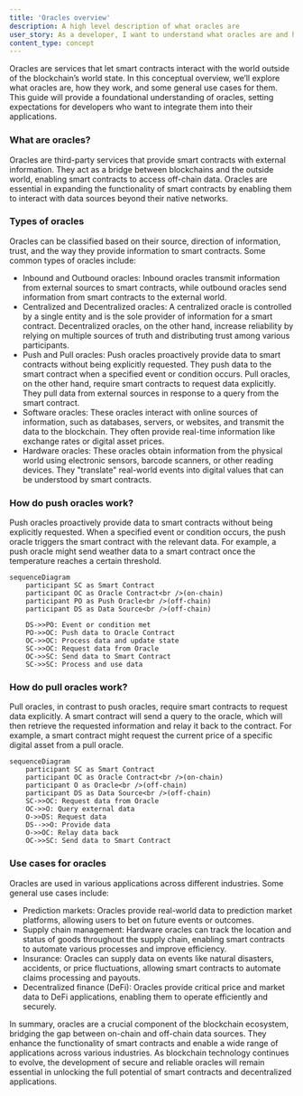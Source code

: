 ```yaml
---
title: 'Oracles overview'
description: A high level description of what oracles are
user_story: As a developer, I want to understand what oracles are and how they work.
content_type: concept
---
```


Oracles are services that let smart contracts interact with the world outside of the blockchain’s world state. In this conceptual overview, we’ll explore what oracles are, how they work, and some general use cases for them. This guide will provide a foundational understanding of oracles, setting expectations for developers who want to integrate them into their applications.

### What are oracles?

Oracles are third-party services that provide smart contracts with external information. They act as a bridge between blockchains and the outside world, enabling smart contracts to access off-chain data. Oracles are essential in expanding the functionality of smart contracts by enabling them to interact with data sources beyond their native networks.

### Types of oracles

Oracles can be classified based on their source, direction of information, trust, and the way they provide information to smart contracts. Some common types of oracles include:

- Inbound and Outbound oracles: Inbound oracles transmit information from external sources to smart contracts, while outbound oracles send information from smart contracts to the external world.
- Centralized and Decentralized oracles: A centralized oracle is controlled by a single entity and is the sole provider of information for a smart contract. Decentralized oracles, on the other hand, increase reliability by relying on multiple sources of truth and distributing trust among various participants.
- Push and Pull oracles: Push oracles proactively provide data to smart contracts without being explicitly requested. They push data to the smart contract when a specified event or condition occurs. Pull oracles, on the other hand, require smart contracts to request data explicitly. They pull data from external sources in response to a query from the smart contract.
- Software oracles: These oracles interact with online sources of information, such as databases, servers, or websites, and transmit the data to the blockchain. They often provide real-time information like exchange rates or digital asset prices.
- Hardware oracles: These oracles obtain information from the physical world using electronic sensors, barcode scanners, or other reading devices. They "translate" real-world events into digital values that can be understood by smart contracts.

### How do push oracles work?

Push oracles proactively provide data to smart contracts without being explicitly requested. When a specified event or condition occurs, the push oracle triggers the smart contract with the relevant data. For example, a push oracle might send weather data to a smart contract once the temperature reaches a certain threshold.

```mermaid
sequenceDiagram
    participant SC as Smart Contract
    participant OC as Oracle Contract<br />(on-chain)
    participant PO as Push Oracle<br />(off-chain)
    participant DS as Data Source<br />(off-chain)

    DS->>PO: Event or condition met
    PO->>OC: Push data to Oracle Contract
    OC->>OC: Process data and update state
    SC->>OC: Request data from Oracle
    OC->>SC: Send data to Smart Contract
    SC->>SC: Process and use data
```

### How do pull oracles work?

Pull oracles, in contrast to push oracles, require smart contracts to request data explicitly. A smart contract will send a query to the oracle, which will then retrieve the requested information and relay it back to the contract. For example, a smart contract might request the current price of a specific digital asset from a pull oracle.

```mermaid
sequenceDiagram
    participant SC as Smart Contract
    participant OC as Oracle Contract<br />(on-chain)
    participant O as Oracle<br />(off-chain)
    participant DS as Data Source<br />(off-chain)
    SC->>OC: Request data from Oracle
    OC->>O: Query external data
    O->>DS: Request data
    DS-->>O: Provide data
    O->>OC: Relay data back
    OC->>SC: Send data to Smart Contract
```

### Use cases for oracles

Oracles are used in various applications across different industries. Some general use cases include:

- Prediction markets: Oracles provide real-world data to prediction market platforms, allowing users to bet on future events or outcomes.
- Supply chain management: Hardware oracles can track the location and status of goods throughout the supply chain, enabling smart contracts to automate various processes and improve efficiency.
- Insurance: Oracles can supply data on events like natural disasters, accidents, or price fluctuations, allowing smart contracts to automate claims processing and payouts.
- Decentralized finance (DeFi): Oracles provide critical price and market data to DeFi applications, enabling them to operate efficiently and securely.

In summary, oracles are a crucial component of the blockchain ecosystem, bridging the gap between on-chain and off-chain data sources. They enhance the functionality of smart contracts and enable a wide range of applications across various industries. As blockchain technology continues to evolve, the development of secure and reliable oracles will remain essential in unlocking the full potential of smart contracts and decentralized applications.
